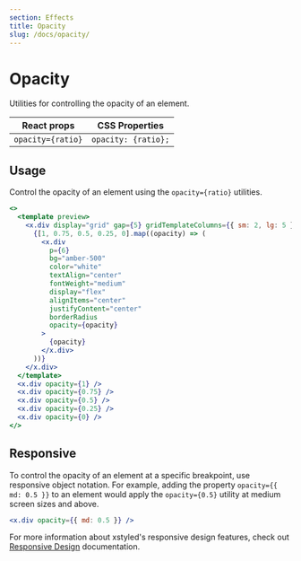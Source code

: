 ```yaml
---
section: Effects
title: Opacity
slug: /docs/opacity/
---
```


# Opacity

Utilities for controlling the opacity of an element.

<carbon-ad />

| React props      | CSS Properties     |
| ---------------- | ------------------ |
| `opacity={ratio}` | `opacity: {ratio};` |

## Usage

Control the opacity of an element using the `opacity={ratio}` utilities.

```jsx preview color=amber
<>
  <template preview>
    <x.div display="grid" gap={5} gridTemplateColumns={{ sm: 2, lg: 5 }} p={3}>
      {[1, 0.75, 0.5, 0.25, 0].map((opacity) => (
        <x.div
          p={6}
          bg="amber-500"
          color="white"
          textAlign="center"
          fontWeight="medium"
          display="flex"
          alignItems="center"
          justifyContent="center"
          borderRadius
          opacity={opacity}
        >
          {opacity}
        </x.div>
      ))}
    </x.div>
  </template>
  <x.div opacity={1} />
  <x.div opacity={0.75} />
  <x.div opacity={0.5} />
  <x.div opacity={0.25} />
  <x.div opacity={0} />
</>
```

## Responsive

To control the opacity of an element at a specific breakpoint, use responsive object notation. For example, adding the property `opacity={{ md: 0.5 }}` to an element would apply the `opacity={0.5}` utility at medium screen sizes and above.

```jsx
<x.div opacity={{ md: 0.5 }} />
```

For more information about xstyled's responsive design features, check out [Responsive Design](/docs/responsive-design/) documentation.
